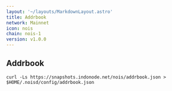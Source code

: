 ```yaml
---
layout: '~/layouts/MarkdownLayout.astro'
title: Addrbook
network: Mainnet
icon: nois
chain: nois-1
version: v1.0.0
---
```

## Addrbook

```
curl -Ls https://snapshots.indonode.net/nois/addrbook.json > $HOME/.noisd/config/addrbook.json
```